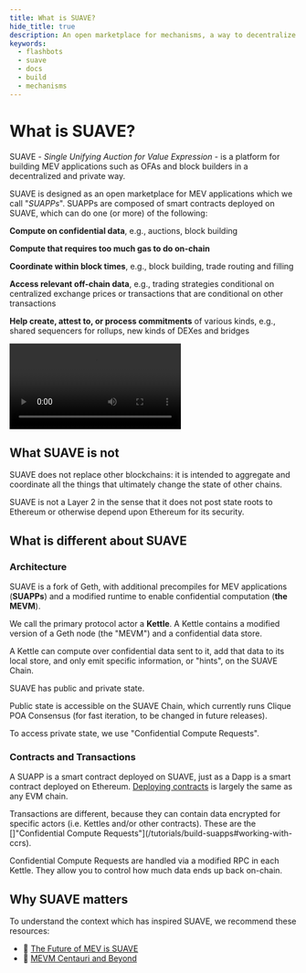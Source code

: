 ```yaml
---
title: What is SUAVE?
hide_title: true
description: An open marketplace for mechanisms, a way to decentralize block building, and a general-purpose coordination solution.
keywords:
  - flashbots
  - suave
  - docs
  - build
  - mechanisms
---
```



# What is SUAVE?

SUAVE - _Single Unifying Auction for Value Expression_ - is a platform for building MEV applications such as OFAs and block builders in a decentralized and private way.

SUAVE is designed as an open marketplace for MEV applications which we call "_SUAPPs_". SUAPPs are composed of smart contracts deployed on SUAVE, which can do one (or more) of the following:

<List>

**Compute on confidential data**, e.g., auctions, block building

**Compute that requires too much gas to do on-chain**

**Coordinate within block times**, e.g., block building, trade routing and filling

**Access relevant off-chain data**, e.g., trading strategies conditional on centralized exchange prices or transactions that are conditional on other transactions

**Help create, attest to, or process commitments** of various kinds, e.g., shared sequencers for rollups, new kinds of DEXes and bridges

</List>

<Video
  src="https://www.youtube-nocookie.com/embed/j3ZM2ZdUWXU"
  title="How They Solved Ethereum's Critical Flaw"
/>

## What SUAVE is not

SUAVE does not replace other blockchains: it is intended to aggregate and coordinate all the things that ultimately change the state of other chains.

SUAVE is not a Layer 2 in the sense that it does not post state roots to Ethereum or otherwise depend upon Ethereum for its security.

## What is different about SUAVE

### Architecture

<List>

SUAVE is a fork of Geth, with additional precompiles for MEV applications (**SUAPPs**) and a modified runtime to enable confidential computation (**the MEVM**).

We call the primary protocol actor a **Kettle**. A Kettle contains a modified version of a Geth node (the "MEVM") and a confidential data store.

A Kettle can compute over confidential data sent to it, add that data to its local store, and only emit specific information, or "hints", on the SUAVE Chain.

SUAVE has public and private state.

Public state is accessible on the SUAVE Chain, which currently runs Clique POA Consensus (for fast iteration, to be changed in future releases).

To access private state, we use "Confidential Compute Requests".

</List>

### Contracts and Transactions

<List>

A SUAPP is a smart contract deployed on SUAVE, just as a Dapp is a smart contract deployed on Ethereum. [Deploying contracts](/tutorials/deploy-contracts) is largely the same as any EVM chain.

Transactions are different, because they can contain data encrypted for specific actors (i.e. Kettles and/or other contracts). These are the []"Confidential Compute Requests"](/tutorials/build-suapps#working-with-ccrs).

Confidential Compute Requests are handled via a modified RPC in each Kettle. They allow you to control how much data ends up back on-chain.

</List>

## Why SUAVE matters

To understand the context which has inspired SUAVE, we recommend these resources:

- 🔮 [The Future of MEV is SUAVE](https://writings.flashbots.net/the-future-of-mev-is-suave)
- 🌟 [MEVM Centauri and Beyond](https://writings.flashbots.net/mevm-suave-centauri-and-beyond)

